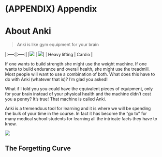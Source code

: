 # (APPENDIX) Appendix {-} 

# About Anki {- #Anki}


> Anki is like gym equipment for your brain

|:-----:|:-----:|
|![](images/weight.png) | ![](images/treadmill.png)|
| Heavy lifting | Cardio |

If one wants to build strength she might use the weight machine.  If one wants to build endurance and overall health, she might use the treadmill.  Most people will want to use a combination of both. What does this have to do with Anki (whatever that is)? I’m glad you asked!

What if I told you you could have the equivalent pieces of equipment, only for your brain instead of your physical health and the machine didn’t cost you a penny? It’s true! That machine is called Anki. 

Anki is a tremendous tool for learning and it is where we will be spending the bulk of your time in the course.  In fact it has become the “go to” for many medical school students for learning all the intricate facts they have to know.

![](images/Anki_home_screen.png)

## The Forgetting Curve

